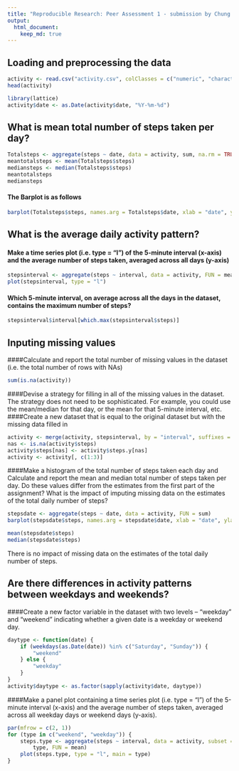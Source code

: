 ```yaml
---
title: "Reproducible Research: Peer Assessment 1 - submission by Chung Cher Tee"
output: 
  html_document:
    keep_md: true
---
```



## Loading and preprocessing the data
```r

activity <- read.csv("activity.csv", colClasses = c("numeric", "character", "numeric"))
head(activity)

library(lattice)
activity$date <- as.Date(activity$date, "%Y-%m-%d")
```

## What is mean total number of steps taken per day?
```r

Totalsteps <- aggregate(steps ~ date, data = activity, sum, na.rm = TRUE)
meantotalsteps <- mean(Totalsteps$steps)
mediansteps <- median(Totalsteps$steps)
meantotalsteps
mediansteps

```

#### The Barplot is as follows
```r

barplot(Totalsteps$steps, names.arg = Totalsteps$date, xlab = "date", ylab = "steps")

```

## What is the average daily activity pattern?
#### Make a time series plot (i.e. type = "l") of the 5-minute interval (x-axis) and the average number of steps taken, averaged across all days (y-axis)

```r

stepsinterval <- aggregate(steps ~ interval, data = activity, FUN = mean)
plot(stepsinterval, type = "l")

```

#### Which 5-minute interval, on average across all the days in the dataset, contains the maximum number of steps?

```r

stepsinterval$interval[which.max(stepsinterval$steps)]

```

## Inputing missing values
####Calculate and report the total number of missing values in the dataset (i.e. the total number of rows with NAs)

```r

sum(is.na(activity))

```

####Devise a strategy for filling in all of the missing values in the dataset. The strategy does not need to be sophisticated. For example, you could use the mean/median for that day, or the mean for that 5-minute interval, etc.
####Create a new dataset that is equal to the original dataset but with the missing data filled in

```r
activity <- merge(activity, stepsinterval, by = "interval", suffixes = c("", ".y"))
nas <- is.na(activity$steps)
activity$steps[nas] <- activity$steps.y[nas]
activity <- activity[, c(1:3)]

```
####Make a histogram of the total number of steps taken each day and Calculate and report the mean and median total number of steps taken per day. Do these values differ from the estimates from the first part of the assignment? What is the impact of imputing missing data on the estimates of the total daily number of steps?

```r
stepsdate <- aggregate(steps ~ date, data = activity, FUN = sum)
barplot(stepsdate$steps, names.arg = stepsdate$date, xlab = "date", ylab = "steps")

mean(stepsdate$steps)
median(stepsdate$steps)

```
There is no impact of missing data on the estimates of the total daily number of steps.

## Are there differences in activity patterns between weekdays and weekends?
####Create a new factor variable in the dataset with two levels -- "weekday" and "weekend" indicating whether a given date is a weekday or weekend day.

```r
daytype <- function(date) {
    if (weekdays(as.Date(date)) %in% c("Saturday", "Sunday")) {
        "weekend"
    } else {
        "weekday"
    }
}
activity$daytype <- as.factor(sapply(activity$date, daytype))

```

####Make a panel plot containing a time series plot (i.e. type = "l") of the 5-minute interval (x-axis) and the average number of steps taken, averaged across all weekday days or weekend days (y-axis).

```r
par(mfrow = c(2, 1))
for (type in c("weekend", "weekday")) {
    steps.type <- aggregate(steps ~ interval, data = activity, subset = activity$daytype == 
        type, FUN = mean)
    plot(steps.type, type = "l", main = type)
}
```
